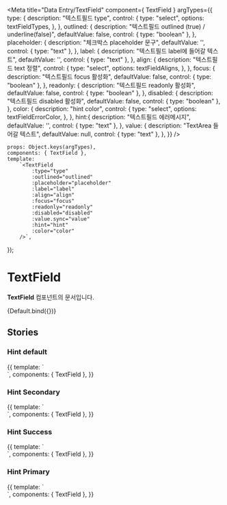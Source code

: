 
<Meta
    title="Data Entry/TextField"
    component={ TextField }
    argTypes={{
        type: {
            description: "텍스트필드 type",
            control: {
            type: "select",
            options: textFieldTypes,
           },
        },
        outlined: {
            description: "텍스트필드 outlined (true) / underline(false)",
            defaultValue: false,
            control: { type: "boolean" },
        },
        placeholder: {
            description: "체크박스 placeholder 문구",
            defaultValue: '',
            control: { type: "text" },
        },
        label: {
            description: "텍스트필드 label에 들어갈 텍스트",
            defaultValue: '',
            control: { type: "text" },
        },
        align: {
            description: "텍스트필드 text 정렬",
            control: {
                type: "select",
                options: textFieldAligns,
            },
        },
        focus: {
            description: "텍스트필드 focus 활성화",
            defaultValue: false,
            control: { type: "boolean" },
        },
        readonly: {
            description: "텍스트필드 readonly 활성화",
            defaultValue: false,
            control: { type: "boolean" },
        },
        disabled: {
            description: "텍스트필드 disabled 활성화",
            defaultValue: false,
            control: { type: "boolean" },
        },
        color: {
            description: "hint color",
            control: {
            type: "select",
            options: textFieldErrorColor,
           },
        },
        hint:{
            description: "텍스트필드 에러메시지",
            defaultValue: '',
            control: { type: "text" },
        },
        value: {
            description: "TextArea 들어갈 텍스트",
            defaultValue: null,
            control: { type: "text" },
        },
    }}
/>


    props: Object.keys(argTypes),
    components: { TextField },
    template:
        `<TextField
            :type="type"
            :outlined="outlined"
            :placeholder="placeholder"
            :label="label"
            :align="align"
            :focus="focus"
            :readonly="readonly"
            :disabled="disabled"
            :value.sync="value"
            :hint="hint"
            :color="color"
        />`,
});

# TextField

**TextField** 컴포넌트의 문서입니다.

<Story name="Default" height="100px">
    {Default.bind({})}
</Story>

<ArgsTable story="Default" />

## Stories
### Hint default

<Canvas>
    <Story name="Hint Default" height="200px">
        {{
            template: `
                <div style="width:300px">
                    <TextField
                        type="text"
                        hint="내용을 입력해주세요."
                        :outlined="false"
                        placeholder="underlined + hint "
                        class="mb-20"
                    />
                    <TextField
                        type="text"
                        hint="내용을 입력해주세요."
                        :outlined="false"
                        label="label"
                        placeholder="underlined + hint + label"
                        class="mb-20"
                    />
                    <TextField
                        type="text"
                        hint="내용을 입력해주세요."
                        outlined
                        placeholder="outlined + hint "
                        class="mb-20"
                    />
                    <TextField
                        type="text"
                        hint="내용을 입력해주세요."
                        outlined
                        label="label"
                        placeholder="outlined + hint + label"
                        class="mb-20"
                    />
                </div>
            `,
            components: { TextField },
        }}
    </Story>
</Canvas>

### Hint Secondary

<Canvas>
    <Story name="Hint Secondary" height="200px">
        {{
            template: `
                <div style="width:300px">
                    <TextField
                        type="text"
                        color="secondary"
                        hint="내용을 입력해주세요."
                        :outlined="false"
                        placeholder="underlined + hint "
                        class="mb-20"
                    />
                    <TextField
                        type="text"
                        color="secondary"
                        hint="내용을 입력해주세요."
                        :outlined="false"
                        label="label"
                        placeholder="underlined + hint + label"
                        class="mb-20"
                    />
                    <TextField
                        type="text"
                        hint="내용을 입력해주세요."
                        color="secondary"
                        outlined
                        placeholder="outlined + hint"
                        class="mb-20"
                    />
                    <TextField
                        type="text"
                        hint="내용을 입력해주세요."
                        color="secondary"
                        outlined
                        label="label"
                        placeholder="outlined + hint + label"
                        class="mb-20"
                    />
                </div>
            `,
            components: { TextField },
        }}
    </Story>
</Canvas>

### Hint Success

<Canvas>
    <Story name="Hint Success" height="200px">
        {{
            template: `
                <div style="width:300px">
                    <TextField
                        type="text"
                        color="success"
                        hint="내용을 입력해주세요."
                        :outlined="false"
                        placeholder="underlined + hint"
                        class="mb-20"
                    />
                    <TextField
                        type="text"
                        color="success"
                        hint="내용을 입력해주세요."
                        :outlined="false"
                        label="label"
                        placeholder="underlined + hint + label"
                        class="mb-20"
                    />
                    <TextField
                        type="text"
                        hint="내용을 입력해주세요."
                        color="success"
                        outlined
                        placeholder="outlined + hint"
                        class="mb-20"
                    />
                    <TextField
                        type="text"
                        hint="내용을 입력해주세요."
                        color="success"
                        outlined
                        label="label"
                        placeholder="outlined + hint + label"
                        class="mb-20"
                    />
                </div>
            `,
            components: { TextField },
        }}
    </Story>
</Canvas>

### Hint Primary

<Canvas>
    <Story name="Hint Primary" height="200px">
        {{
            template: `
                <div style="width:300px">
                    <TextField
                        type="text"
                        color="primary"
                        hint="내용을 입력해주세요."
                        :outlined="false"
                        placeholder="underlined + hint "
                        class="mb-20"
                    />
                    <TextField
                        type="text"
                        color="primary"
                        hint="내용을 입력해주세요."
                        :outlined="false"
                        label="label"
                        placeholder="underlined + hint + label"
                        class="mb-20"
                    />
                    <TextField
                        type="text"
                        hint="내용을 입력해주세요."
                        color="primary"
                        outlined
                        placeholder="outlined + hint"
                        class="mb-20"
                    />
                    <TextField
                        type="text"
                        hint="내용을 입력해주세요."
                        color="primary"
                        outlined
                        label="label"
                        placeholder="outlined + hint + label"
                        class="mb-20"
                    />
                </div>
            `,
            components: { TextField },
        }}
    </Story>
</Canvas>

